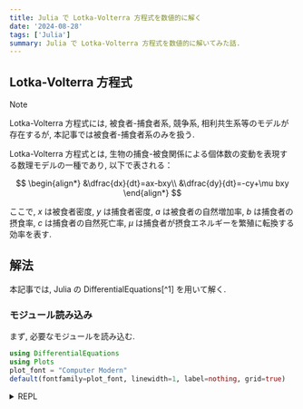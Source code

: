 ```yaml
---
title: Julia で Lotka-Volterra 方程式を数値的に解く
date: '2024-08-28'
tags: ['Julia']
summary: Julia で Lotka-Volterra 方程式を数値的に解いてみた話.
---
```


## Lotka-Volterra 方程式

> [!NOTE]
> Lotka-Volterra 方程式には, 被食者-捕食者系, 競争系, 相利共生系等のモデルが存在するが, 本記事では被食者-捕食者系のみを扱う.

Lotka-Volterra 方程式とは, 生物の捕食-被食関係による個体数の変動を表現する数理モデルの一種であり, 以下で表される：

$$
\begin{align*}
&\dfrac{dx}{dt}=ax-bxy\\
&\dfrac{dy}{dt}=-cy+\mu bxy
\end{align*}
$$

ここで, $x$ は被食者密度, $y$ は捕食者密度, $a$ は被食者の自然増加率, $b$ は捕食者の摂食率, $c$ は捕食者の自然死亡率, $\mu$ は捕食者が摂食エネルギーを繁殖に転換する効率を表す. 

## 解法

本記事では, Julia の DifferentialEquations[^1] を用いて解く.

### モジュール読み込み

まず, 必要なモジュールを読み込む. 

```julia
using DifferentialEquations
using Plots
plot_font = "Computer Modern"
default(fontfamily=plot_font, linewidth=1, label=nothing, grid=true)
```

<details>
<summary>REPL</summary>
```julia-repl
julia> using DifferentialEquations

julia> using Plots

julia> plot_font = "Computer Modern"
"Computer Modern"

julia> default(fontfamily=plot_font, linewidth=1, label=nothing, grid=true)

```
</details>

### 問題設定

次に, Lotka-Volterra 方程式を Julia で定式化する.

```julia
function lotka_volterra!(du, u, p, t)
    a, b, c, μ = p
    x, y = u
    du[1] = a * x - b * x * y
    du[2] = μ * x * y - c * y
end
```

<details>
<summary>REPL</summary>
```julia-repl
julia> function lotka_volterra!(du, u, p, t)
           a, b, c, μ = p
           x, y = u
           du[1] = a * x - b * x * y
           du[2] = μ * x * y - c * y
       end
lotka_volterra! (generic function with 1 method)

```
</details>

### パラメータ設定

次に, パラメータを設定する.

```julia
a = 1.1
b = 0.4
c = 0.4
μ = 0.1

p = (a, b, c, μ)
```

<details>
<summary>REPL</summary>
```julia-repl
julia> a = 1.1
1.1

julia> b = 0.4
0.4

julia> c = 0.4
0.4

julia> μ = 0.1
0.1

julia>

julia> p = (a, b, c, μ)
(1.1, 0.4, 0.4, 0.1)

```
</details>

### 初期条件と解の範囲の設定

次に, 初期条件と解の範囲を設定する.

```julia
u0 = [10.0, 5.0]
tspan = (0.0, 50.0)
```

<details>
<summary>REPL</summary>
```julia-repl
julia> u0 = [10.0, 5.0]
2-element Vector{Float64}:
 10.0
  5.0

julia> tspan = (0.0, 50.0)
(0.0, 50.0)

```
</details>

### 問題の定義と解の計算

```julia
prob = ODEProblem(lotka_volterra!, u0, tspan, p)
sol = solve(prob)
```

<details>
<summary>REPL</summary>
```julia-repl
julia> prob = ODEProblem(lotka_volterra!, u0, tspan, p)
ODEProblem with uType Vector{Float64} and tType Float64. In-place: true
timespan: (0.0, 50.0)
u0: 2-element Vector{Float64}:
 10.0
  5.0

julia> sol = solve(prob)
retcode: Success
Interpolation: specialized 4th order "free" interpolation, specialized 2nd order "free" stiffness-aware interpolation
t: 56-element Vector{Float64}:
  0.0
  0.10551052180168205
  0.3026858596029679
  0.544216162029267
  0.8667001358219422
  1.290752093822806
  1.7003476232387265
  2.2799589614331133
  2.882391006071913
  3.543472793323572
  4.326489593554792
  5.302659637431677
  6.963443099602529
  ⋮
 38.19836931152591
 39.838659848395615
 41.16261629602774
 42.54163919084672
 43.520484417635416
 44.36703417737004
 45.12268565170904
 45.803326845977956
 46.6942006009366
 47.56185147161654
 48.716821800426615
 50.0
u: 56-element Vector{Vector{Float64}}:
 [10.0, 5.0]
 [9.035627005169454, 5.299839898200966]
 [7.2519783179682475, 5.750076609572348]
 [5.3322876509632415, 6.0725687751425825]
 [3.445570572857435, 6.136242934717593]
 [1.9876933916021085, 5.791725958718605]
 [1.260857484176088, 5.246249684158559]
 [0.7793800583895246, 4.4050613386031285]
 [0.5774381211452372, 3.6027620299304046]
 [0.5098173175276516, 2.865039146276961]
 [0.5500951340758927, 2.181735189174335]
 [0.7795716913377725, 1.572474529264101]
 [2.118736661257719, 1.004176672543559]
 ⋮
 [1.0061244645004324, 1.3371372224811882]
 [2.9857121817598737, 0.9292591888113896]
 [7.767258822631018, 1.0644948778605032]
 [13.712147771527462, 2.9448359380604394]
 [7.006151179114605, 5.8233785729636]
 [2.2798679109384095, 5.929732938997305]
 [1.0060307334488037, 4.916269057596703]
 [0.6374632520786015, 3.95149560119708]
 [0.5046844403917583, 2.906203763361891]
 [0.5490656370547375, 2.1478912561942285]
 [0.8601521201225086, 1.462986213750023]
 [1.884380037612957, 1.0323197430186637]

```
</details>

### 結果のプロット

計算結果をプロットする.

```julia
plot(sol, xlabel="Time", ylabel="Population", label=["Prey" "Predator"], dpi=300)
```

<details>
<summary>REPL</summary>
```julia-repl
julia> plot(sol, xlabel="Time", ylabel="Population", label=["Prey" "Predator"], dpi=300)

```
</details>

![lv01](/static/images/latex/lv01.png)
<center>
<b>図1:</b> 計算結果
</center>

### 解の軌道

解の軌道をプロットする.

```julia
plot(sol, idxs=(1, 2), xlabel="Prey Population", ylabel="Predator Population", label=false, dpi=300)
```

<details>
<summary>REPL</summary>
```julia-repl
julia> plot(sol, idxs=(1, 2), xlabel="Prey Population", ylabel="Predator Population", label=false, dpi=300)

```
</details>

![lv02](/static/images/latex/lv02.png)
<center>
<b>図2:</b> 解の軌道
</center>

図2より, Lotka-Volterra 方程式の解が周期解 (閉軌道) となることが分かる.

## まとめ

今回は, Julia の DifferentialEquations を用いて Lotka-Volterra 方程式を解いたが, DifferentialEquations が提供するソルバを利用することで, 数値解法を実装する必要がなく便利であった. 

[^1]: Julia の DE ソルバモジュール.